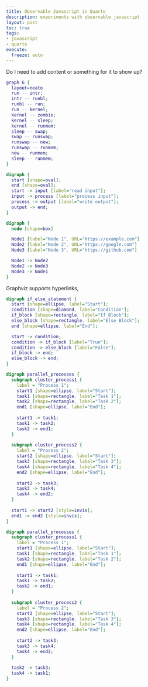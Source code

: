 ```yaml
---
title: Observable Javascript in Quarto
description: experiments with observable javascript
layout: post
toc: true
tags:
- javascript
- quarto
execute:
  freeze: auto
---
```



Do I need to add content or something for it to show up?

```dot
graph G {
  layout=neato
  run -- intr;
  intr -- runbl;
  runbl -- run;
  run -- kernel;
  kernel -- zombie;
  kernel -- sleep;
  kernel -- runmem;
  sleep -- swap;
  swap -- runswap;
  runswap -- new;
  runswap -- runmem;
  new -- runmem;
  sleep -- runmem;
}
```

```dot
digraph {
  start [shape=oval];
  end [shape=oval];
  start -> input [label="read input"];
  input -> process [label="process input"];
  process -> output [label="write output"];
  output -> end;
}
```

```dot
digraph {
  node [shape=box]

  Node1 [label="Node 1", URL="https://example.com"]
  Node2 [label="Node 2", URL="https://google.com"]
  Node3 [label="Node 3", URL="https://github.com"]

  Node1 -> Node2
  Node2 -> Node3
  Node3 -> Node1
}

```

Graphviz supports hyperlinks, 

```dot
digraph if_else_statement {
  start [shape=ellipse, label="Start"];
  condition [shape=diamond, label="Condition"];
  if_block [shape=rectangle, label="If Block"];
  else_block [shape=rectangle, label="Else Block"];
  end [shape=ellipse, label="End"];

  start -> condition;
  condition -> if_block [label="True"];
  condition -> else_block [label="False"];
  if_block -> end;
  else_block -> end;
}
```

```dot
digraph parallel_processes {
  subgraph cluster_process1 {
    label = "Process 1";
    start1 [shape=ellipse, label="Start"];
    task1 [shape=rectangle, label="Task 1"];
    task2 [shape=rectangle, label="Task 2"];
    end1 [shape=ellipse, label="End"];
    
    start1 -> task1;
    task1 -> task2;
    task2 -> end1;
  }
  
  subgraph cluster_process2 {
    label = "Process 2";
    start2 [shape=ellipse, label="Start"];
    task3 [shape=rectangle, label="Task 3"];
    task4 [shape=rectangle, label="Task 4"];
    end2 [shape=ellipse, label="End"];
    
    start2 -> task3;
    task3 -> task4;
    task4 -> end2;
  }
  
  start1 -> start2 [style=invis];
  end1 -> end2 [style=invis];
}
```

```dot
digraph parallel_processes {
  subgraph cluster_process1 {
    label = "Process 1";
    start1 [shape=ellipse, label="Start"];
    task1 [shape=rectangle, label="Task 1"];
    task2 [shape=rectangle, label="Task 2"];
    end1 [shape=ellipse, label="End"];
    
    start1 -> task1;
    task1 -> task2;
    task2 -> end1;
  }
  
  subgraph cluster_process2 {
    label = "Process 2";
    start2 [shape=ellipse, label="Start"];
    task3 [shape=rectangle, label="Task 3"];
    task4 [shape=rectangle, label="Task 4"];
    end2 [shape=ellipse, label="End"];
    
    start2 -> task3;
    task3 -> task4;
    task4 -> end2;
  }
  
  task2 -> task3;
  task4 -> task1;
}

```

